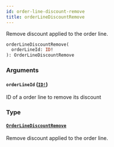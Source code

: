 ```yaml
---
id: order-line-discount-remove
title: orderLineDiscountRemove
---
```


Remove discount applied to the order line.

```graphql
orderLineDiscountRemove(
  orderLineId: ID!
): OrderLineDiscountRemove

```

### Arguments

#### `orderLineId` ([`ID!`](../../../developer/api-reference/scalars/id))

ID of a order line to remove its discount

### Type

#### [`OrderLineDiscountRemove`](../../../developer/api-reference/objects/order-line-discount-remove)

Remove discount applied to the order line.

